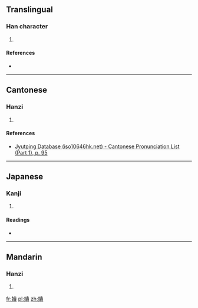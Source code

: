 ==Translingual==

===Han character===
{{Han char|rn=38|rad=女|as=12|sn=15|four=4548<sub>6</sub>|canj=女中一金 (VLMC)|ids=⿰[[女]][[貴]]}}

# {{defn|Han|sort=女12}}

====References====
* {{Han ref|kx=0271.250|dkj=06733|dj=0539.170|hdz=21080.140|uh=5B07|ud=23303|bh=E55E|bd=58718}}

----

==Cantonese==

===Hanzi===
{{yue-hanzi|jyut=[[wui6]]|y=wui6}}

# {{defn|lang=yue|sort=女12}}

====References====
* [http://www.iso10646hk.net/jp/document/download.jsp Jyutping Database (iso10646hk.net) - Cantonese Pronunciation List (Part 1), p. 95]

----

==Japanese==

===Kanji===
{{ja-kanji|grade=|rs=女12}}

# {{defn|lang=ja|sort=女12}}

====Readings====
* {{ja-readings|on=[[くわい]] (kuwai), [[え]] (e), [[け]] (ke)|kun=}}

----

==Mandarin==

===Hanzi===
{{cmn-hanzi|pin=[[kuì]] ([[kui4]])|wg=k'uei<sup>4</sup>}}

# {{defn|lang=cmn|sort=女12}}

[[fr:嬇]]
[[pl:嬇]]
[[zh:嬇]]